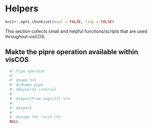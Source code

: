 # Helpers

```r
knitr::opts_chunk$set(eval = FALSE, tidy = FALSE)
```

This section collects small and helpful functions/scripts that are used
throughout visCOS.

## Makte the pipre operation available within visCOS 
```r
  #' Pipe operator
  #'
  #' @name %>%
  #' @rdname pipe
  #' @keywords internal
  #'
  #' @importFrom magrittr %>%
  #'
  #' @export
  #'
  #' @usage lhs \%>\% rhs
  NULL
```